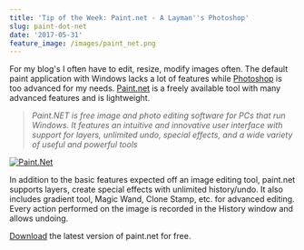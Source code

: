 ```yaml
---
title: 'Tip of the Week: Paint.net - A Layman''s Photoshop'
slug: paint-dot-net
date: '2017-05-31'
feature_image: /images/paint_net.png
---
```

For my blog's I often have to edit, resize, modify images often. The default paint application with Windows lacks a lot of features while [Photoshop](http://www.adobe.com/au/products/photoshop.html) is too advanced for my needs. [Paint.net](https://www.getpaint.net/index.html) is a freely available tool with many advanced features and is lightweight.

> _Paint.NET is free image and photo editing software for PCs that run Windows. It features an intuitive and innovative user interface with support for layers, unlimited undo, special effects, and a wide variety of useful and powerful tools_

[![Paint.Net](/images/pain_net_screen.png)](https://www.getpaint.net/screenshots.html)

In addition to the basic features expected off an image editing tool, paint.net supports layers, create special effects with unlimited history/undo. It also includes gradient tool, Magic Wand, Clone Stamp, etc. for advanced editing. Every action performed on the image is recorded in the History window and allows undoing.

[Download](https://www.getpaint.net/download.html) the latest version of paint.net for free.
